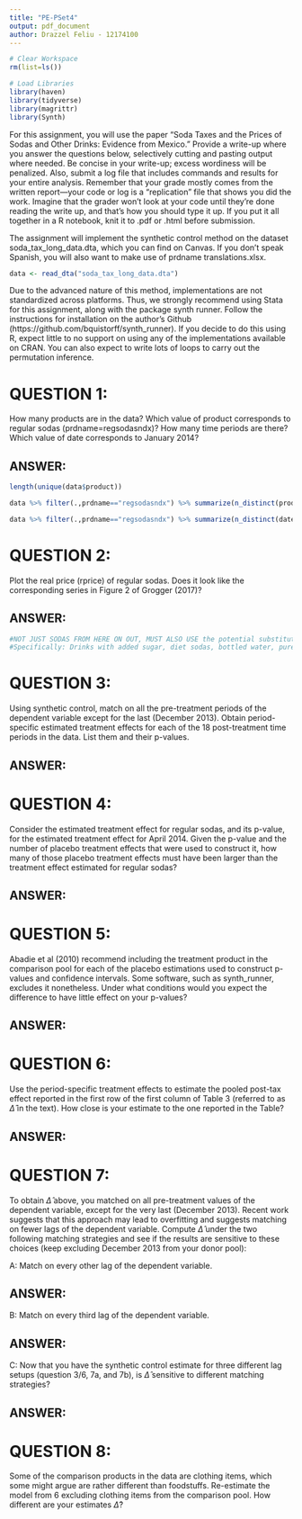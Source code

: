 ```yaml
---
title: "PE-PSet4"
output: pdf_document
author: Drazzel Feliu - 12174100
---
```


```r
# Clear Workspace
rm(list=ls())

# Load Libraries
library(haven)
library(tidyverse)
library(magrittr)
library(Synth)
```

For this assignment, you will use the paper “Soda Taxes and the Prices of Sodas and Other Drinks: Evidence from Mexico.” Provide a write-up where you answer the questions below, selectively cutting and pasting output where needed. Be concise in your write-up; excess wordiness will be penalized. Also, submit a log file that includes commands and results for your entire analysis. Remember that your grade mostly comes from the written report—your code or log is a “replication” file that shows you did the work. Imagine that the grader won’t look at your code until they’re done reading the write up, and that’s how you should type it up. If you put it all together in a R notebook, knit it to .pdf or .html before submission.

The assignment will implement the synthetic control method on the dataset soda_tax_long_data.dta, which you can find on Canvas. If you don’t speak Spanish, you will also want to make use of prdname translations.xlsx.

```r
data <- read_dta("soda_tax_long_data.dta")
```

Due to the advanced nature of this method, implementations are not standardized across platforms. Thus, we strongly recommend using Stata for this assignment, along with the package synth runner. Follow the instructions for installation on the author’s Github (https://github.com/bquistorff/synth_runner). If you decide to do this using R, expect little to no support on using any of the implementations available on CRAN. You can also expect to write lots of loops to carry out the permutation inference.

# QUESTION 1:

How many products are in the data? Which value of product corresponds to regular sodas (prdname=regsodasndx)? How many time periods are there? Which value of date corresponds to January 2014?

## ANSWER:

```r
length(unique(data$product))

data %>% filter(.,prdname=="regsodasndx") %>% summarize(n_distinct(product))

data %>% filter(.,prdname=="regsodasndx") %>% summarize(n_distinct(date))
```

# QUESTION 2:

Plot the real price (rprice) of regular sodas. Does it look like the corresponding series in Figure 2 of Grogger (2017)?

## ANSWER:

```r
#NOT JUST SODAS FROM HERE ON OUT, MUST ALSO USE the potential substitutes listed on page 482.
#Specifically: Drinks with added sugar, diet sodas, bottled water, pure fruit juice, and milk.
```

# QUESTION 3:

Using synthetic control, match on all the pre-treatment periods of the dependent variable except for the last (December 2013). Obtain period-specific estimated treatment effects for each of the 18 post-treatment time periods in the data. List them and their p-values.

## ANSWER:

# QUESTION 4:

Consider the estimated treatment effect for regular sodas, and its p-value, for the estimated treatment effect for April 2014. Given the p-value and the number of placebo treatment effects that were used to construct it, how many of those placebo treatment effects must have been larger than the treatment effect estimated for regular sodas?

## ANSWER:

# QUESTION 5:

Abadie et al (2010) recommend including the treatment product in the comparison pool for each of the placebo estimations used to construct p-values and confidence intervals. Some software, such as synth_runner, excludes it nonetheless. Under what conditions would you expect the difference to have little effect on your p-values?

## ANSWER:

# QUESTION 6:

Use the period-specific treatment effects to estimate the pooled post-tax effect reported in the first row of the first column of Table 3 (referred to as $\hat{\Delta}$ in the text). How close is your estimate to the one reported in the Table?

## ANSWER:

# QUESTION 7:

To obtain $\hat{\Delta}$ above, you matched on all pre-treatment values of the dependent variable, except for the very last (December 2013). Recent work suggests that this approach may lead to overfitting and suggests matching on fewer lags of the dependent variable. Compute $\hat{\Delta}$ under the two following matching strategies and see if the results are sensitive to these choices (keep excluding December 2013 from your donor pool):

A: Match on every other lag of the dependent variable.

## ANSWER:

B: Match on every third lag of the dependent variable.

## ANSWER:

C: Now that you have the synthetic control estimate for three different lag setups (question 3/6, 7a, and 7b), is $\hat{\Delta}$ sensitive to different matching strategies?

## ANSWER:

# QUESTION 8:

Some of the comparison products in the data are clothing items, which some might argue are rather different than foodstuffs. Re-estimate the model from 6 excluding clothing items from the comparison pool. How different are your estimates $\hat{\Delta}$?